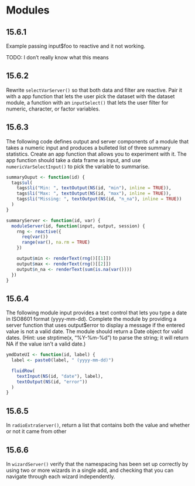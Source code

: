 # Modules

## 15.6.1 {-}

:::question
Example passing input$foo to reactive and it not working.
:::
  
TODO: I don't really know what this means

## 15.6.2 {-}

:::question
Rewrite `selectVarServer()` so that both data and filter are reactive. Pair it with a app function that lets the user pick the dataset with the dataset module, a function with an `inputSelect()` that lets the user filter for numeric, character, or factor variables.
:::

## 15.6.3 {-}

:::question
The following code defines output and server components of a module that takes a numeric input and produces a bulleted list of three summary statistics. Create an app function that allows you to experiment with it. The app function should take a data frame as input, and use `numericVarSelectInput()` to pick the variable to summarise.

```r
summaryOuput <- function(id) {
  tags$ul(
    tags$li("Min: ", textOutput(NS(id, "min"), inline = TRUE)),
    tags$li("Max: ", textOutput(NS(id, "max"), inline = TRUE)),
    tags$li("Missing: ", textOutput(NS(id, "n_na"), inline = TRUE))
  )
}

summaryServer <- function(id, var) {
  moduleServer(id, function(input, output, session) {
    rng <- reactive({
      req(var())
      range(var(), na.rm = TRUE)
    })

    output$min <- renderText(rng()[[1]])
    output$max <- renderText(rng()[[2]])
    output$n_na <- renderText(sum(is.na(var())))
  })
}
```
:::

## 15.6.4 {-}

:::question
The following module input provides a text control that lets you type a date in ISO8601 format (yyyy-mm-dd). Complete the module by providing a server function that uses output$error to display a message if the entered value is not a valid date. The module should return a Date object for valid dates. (Hint: use strptime(x, "%Y-%m-%d") to parse the string; it will return NA if the value isn’t a valid date.)
:::

```r
ymdDateUI <- function(id, label) {
  label <- paste0(label, " (yyyy-mm-dd)")

  fluidRow(
    textInput(NS(id, "date"), label),
    textOutput(NS(id, "error"))
  )
}
```


## 15.6.5 {-}

:::question
In `radioExtraServer()`, return a list that contains both the value and whether or not it came from other
:::

## 15.6.6 {-}

:::question
In `wizardServer()` verify that the namespacing has been set up correctly by using two or more wizards in a single add, and checking that you can navigate through each wizard independently.
:::

